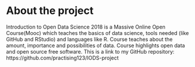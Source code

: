 
# About the project

Introduction to Open Data Science 2018 is a Massive Online Open Course(Mooc) which teaches the basics of data science, tools needed (like GitHub and RStudio) and languages like R. Course teaches about the amount, importance and possibilities of data. Course highlights open data and open source free software. This is a link to my GitHub repository: https://github.com/practising123/IODS-project 

